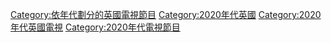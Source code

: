 [[Category:依年代劃分的英國電視節目|Category:依年代劃分的英國電視節目]]
[[Category:2020年代英國|Category:2020年代英國]]
[[Category:2020年代英國電視|Category:2020年代英國電視]]
[[Category:2020年代電視節目|Category:2020年代電視節目]]